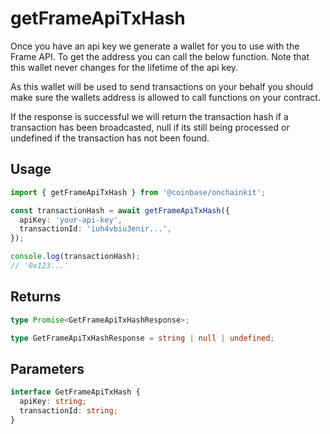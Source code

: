 # getFrameApiTxHash

Once you have an api key we generate a wallet for you to use with the Frame API. To get the address you can call the below function. Note that this wallet never changes for the lifetime of the api key.

As this wallet will be used to send transactions on your behalf you should make sure the wallets address is allowed to call functions on your contract.

If the response is successful we will return the transaction hash if a transaction has been broadcasted, null if its still being processed or undefined if the transaction has not been found.

## Usage

```ts
import { getFrameApiTxHash } from '@coinbase/onchainkit';

const transactionHash = await getFrameApiTxHash({
  apiKey: 'your-api-key',
  transactionId: 'iuh4vbiu3enir...',
});

console.log(transactionHash);
// '0x123...'
```

## Returns

```ts
type Promise<GetFrameApiTxHashResponse>;

type GetFrameApiTxHashResponse = string | null | undefined;
```

## Parameters

```ts
interface GetFrameApiTxHash {
  apiKey: string;
  transactionId: string;
}
```

